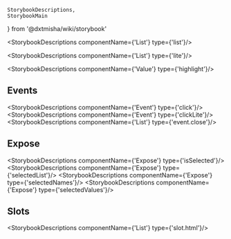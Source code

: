     StorybookDescriptions,
    StorybookMain
} from '@dxtmisha/wiki/storybook'


[//]: # (:documentation-import [!] System label / Системная метка)
[//]: # (:documentation-import [!] System label / Системная метка)

<Meta of={List}/>
<StorybookMain
    name={ListWikiStorybook.getName()}
    description={ListWikiStorybook.getDescription()}
    story={List.List}
/>

[//]: # (:documentation-body [!] System label / Системная метка)

<StorybookDescriptions componentName={'List'} type={'list'}/>

<StorybookDescriptions componentName={'List'} type={'lite'}/>
<Canvas of={List.ListLiteMode}/>

<StorybookDescriptions componentName={'Value'} type={'highlight'}/>
<Canvas of={List.ListHighlight}/>

[//]: # (:documentation-body [!] System label / Системная метка)

[//]: # (:documentation-events [!] System label / Системная метка)
## Events

<StorybookDescriptions componentName={'Event'} type={'click'}/>
<StorybookDescriptions componentName={'Event'} type={'clickLite'}/>
<StorybookDescriptions componentName={'List'} type={'event.close'}/>

[//]: # (:documentation-events [!] System label / Системная метка)

[//]: # (:documentation-expose [!] System label / Системная метка)
## Expose

<StorybookDescriptions componentName={'Expose'} type={'isSelected'}/>
<StorybookDescriptions componentName={'Expose'} type={'selectedList'}/>
<StorybookDescriptions componentName={'Expose'} type={'selectedNames'}/>
<StorybookDescriptions componentName={'Expose'} type={'selectedValues'}/>

[//]: # (:documentation-expose [!] System label / Системная метка)

[//]: # (:documentation-slots [!] System label / Системная метка)
## Slots

<StorybookDescriptions componentName={'List'} type={'slot.html'}/>

[//]: # (:documentation-slots [!] System label / Системная метка)
